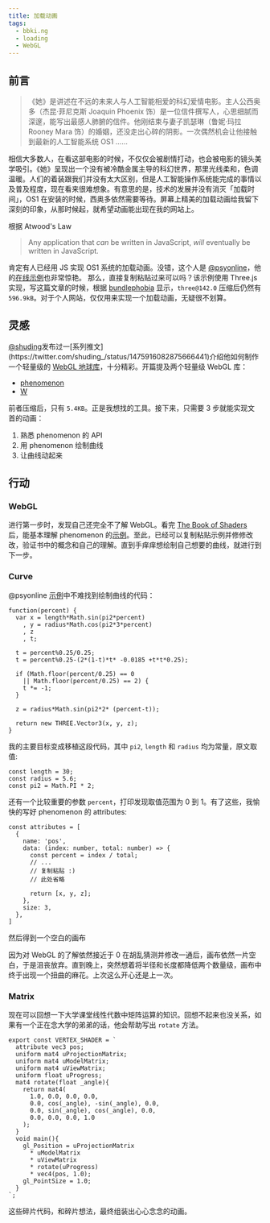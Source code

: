 ```yaml
---
title: 加载动画
tags:
  - bbki.ng
  - loading
  - WebGL
---
```



<div style={{ border: 'solid 2px #ff8888', aspectRatio: 1 }}>
  <Spinner disableDotIndicator offset={0} />
</div>

## 前言
>《她》是讲述在不远的未来人与人工智能相爱的科幻爱情电影。主人公西奥多（杰昆·菲尼克斯 Joaquin Phoenix 饰）是一位信件撰写人，心思细腻而深邃，能写出最感人肺腑的信件。他刚结束与妻子凯瑟琳（鲁妮·玛拉 Rooney Mara 饰）的婚姻，还没走出心碎的阴影。一次偶然机会让他接触到最新的人工智能系统 OS1 ……

相信大多数人，在看这部电影的时候，不仅仅会被剧情打动，也会被电影的镜头美学吸引。《她》呈现出一个没有被冷酷金属主导的科幻世界，那里光线柔和，色调温暖。人们的着装跟我们并没有太大区别，但是人工智能操作系统能完成的事情以及普及程度，现在看来很难想象。有意思的是，技术的发展并没有消灭「加载时间」，OS1 在安装的时候，西奥多依然需要等待。屏幕上精美的加载动画给我留下深刻的印象，从那时候起，就希望动画能出现在我的网站上。

根据 Atwood's Law

> Any application that _can_ be written in JavaScript, _will_ eventually be written in JavaScript.

肯定有人已经用 JS 实现 OS1 系统的加载动画。没错，这个人是 [@psyonline](https://codepen.io/psyonline)，他的[在线示例](https://codepen.io/psyonline/pen/yayYWg)也非常惊艳。
那么，直接复制粘贴过来可以吗？该示例使用 Three.js 实现，写这篇文章的时候，根据 [bundlephobia](https://bundlephobia.com/package/three@0.142.0) 显示，`three@142.0` 压缩后仍然有 `596.9kB`。对于个人网站，仅仅用来实现一个加载动画，无疑很不划算。

## 灵感
[@shuding](https://twitter.com/shuding_)发布过一[系列推文](https://twitter.com/shuding_/status/1475916082875666441)介绍他如何制作一个轻量级的 [WebGL 地球库](https://github.com/shuding/cobe)，十分精彩。开篇提及两个轻量级 WebGL 库：

- [phenomenon](https://github.com/vaneenige/phenomenon)
- [W](https://xem.github.io/W/)

前者压缩后，只有 `5.4KB`。正是我想找的工具。接下来，只需要 3 步就能实现文首的动画：
1. 熟悉 phenomenon 的 API
2. 用 phenomenon 绘制曲线
3. 让曲线动起来

## 行动
### WebGL
进行第一步时，发现自己还完全不了解 WebGL。看完 [The Book of Shaders](https://thebookofshaders.com/) 后，能基本理解 phenomenon 的[示例](https://codepen.io/collection/AOpMrm/)。至此，已经可以复制粘贴示例并修修改改，验证书中的概念和自己的理解。直到手痒痒想绘制自己想要的曲线，就进行到下一步。

### Curve
@psyonline [示例](https://codepen.io/psyonline/pen/yayYWg)中不难找到绘制曲线的代码：
```
function(percent) {
  var x = length*Math.sin(pi2*percent)
    , y = radius*Math.cos(pi2*3*percent)
    , z
    , t;

  t = percent%0.25/0.25;
  t = percent%0.25-(2*(1-t)*t* -0.0185 +t*t*0.25);

  if (Math.floor(percent/0.25) == 0
    || Math.floor(percent/0.25) == 2) {
    t *= -1;
  }

  z = radius*Math.sin(pi2*2* (percent-t));

  return new THREE.Vector3(x, y, z);
}
```

我的主要目标变成移植这段代码，其中 `pi2`, `length` 和 `radius` 均为常量，原文取值:
```
const length = 30;
const radius = 5.6;
const pi2 = Math.PI * 2;
```

还有一个比较重要的参数 `percent`，打印发现取值范围为 0 到 1。有了这些，我愉快的写好 phenomenon 的 attributes:
```
const attributes = [
  {
    name: 'pos',
    data: (index: number, total: number) => {
      const percent = index / total;
      // ...
      // 复制粘贴 :)
      // 此处省略

      return [x, y, z];
    },
    size: 3,
  },
]
```
然后得到一个空白的画布
<div style={{ border: 'solid 2px #ff8888', aspectRatio: 1 }} />

因为对 WebGL 的了解依然接近于 0 在胡乱猜测并修改一通后，画布依然一片空白，于是沮丧放弃。直到晚上，突然想着将半径和长度都降低两个数量级，画布中终于出现一个扭曲的麻花。上次这么开心还是上一次。

### Matrix
现在可以回想一下大学课堂线性代数中矩阵运算的知识。回想不起来也没关系，如果有一个正在念大学的弟弟的话，他会帮助写出 `rotate` 方法。
```
export const VERTEX_SHADER = `
  attribute vec3 pos;
  uniform mat4 uProjectionMatrix;
  uniform mat4 uModelMatrix;
  uniform mat4 uViewMatrix;
  uniform float uProgress;
  mat4 rotate(float _angle){
    return mat4(
      1.0, 0.0, 0.0, 0.0,
      0.0, cos(_angle), -sin(_angle), 0.0,
      0.0, sin(_angle), cos(_angle), 0.0,
      0.0, 0.0, 0.0, 1.0
    );
  }
  void main(){
    gl_Position = uProjectionMatrix
      * uModelMatrix
      * uViewMatrix
      * rotate(uProgress)
      * vec4(pos, 1.0);
    gl_PointSize = 1.0;
  }
`;

```

这些碎片代码，和碎片想法，最终组装出心心念念的动画。
